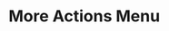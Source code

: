 
<Meta title="MoreActionsMenu" component={MoreActionsMenu} />

# More Actions Menu

<Preview>
  <Story name="label">
    <div style={{ display: 'flex', justifyContent: 'center', width: '100%' }}>
      <MoreActionsMenu
        label="More Options"
        actions={[
          {
            label: 'Report as Spam',
            handler: action('Open spam report'),
          },
          {
            label: 'Edit idea',
            handler: action('Open idea edition'),
          },
          {
            label: 'Delete idea',
            handler: action('Delete idea'),
          }
        ]}
      />
    </div>
  </Story>
</Preview>

<Preview>
  <Story name="color">
    <div style={{ display: 'flex', justifyContent: 'center', width: '100%' }}>
      <MoreActionsMenu
        color="blue"
        actions={[
          {
            label: 'Report as Spam',
            handler: action('Open spam report'),
          },
          {
            label: 'Edit idea',
            handler: action('Open idea edition'),
          },
          {
            label: 'Delete idea',
            handler: action('Delete idea'),
          }
        ]}
      />
    </div>
  </Story>
</Preview>

<Preview>
  <Story name="minimal">
    <div style={{ display: 'flex', justifyContent: 'center', width: '100%' }}>
      <MoreActionsMenu
        actions={[
          {
            label: 'Report as Spam',
            handler: action('Open spam report'),
          },
          {
            label: 'Edit idea',
            handler: action('Open idea edition'),
          },
          {
            label: 'Delete idea',
            handler: action('Delete idea'),
          }
        ]}
      />
    </div>
  </Story>
</Preview>

<Props of={MoreActionsMenu} />
